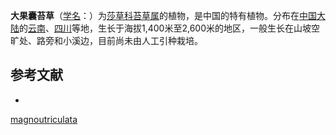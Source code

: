 {{Speciesbox
| name = 大果囊苔草
| status = 
| status_system = 
| image =
| genus = Carex
| species = magnoutriculata
| authority = Tang et Wang ex L. K. Dai
}}

'''大果囊苔草'''（[[学名|学名]]：{{lang|la|''Carex magnoutriculata''}}）为[[莎草科|莎草科]][[苔草属|苔草属]]的植物，是中国的特有植物。分布在[[中国大陆|中国大陆]]的[[云南|云南]]、[[四川|四川]]等地，生长于海拔1,400米至2,600米的地区，一般生长在山坡空旷处、路旁和小溪边，目前尚未由人工引种栽培。

== 参考文献 ==
<div class="references-small">
* {{cite web| url =http://www.bioinfo.cn/db05/KmzwSpecies.php?action=view&id=7332| title =大果囊苔草| work =《中国高等植物数据库全库》| publisher =中国科学院微生物研究所| author =昆明植物研究所| accessdate =2009-02-24| deadurl =yes| archiveurl =https://web.archive.org/web/20160305074246/http://www.bioinfo.cn/db05/KmzwSpecies.php?action=view&id=7332| archivedate =2016-03-05}}
</div>
{{Taxonbar|from=Q10935810}}

{{DEFAULTSORT:Carex magnoutriculata}}
[[Category:薹草属|magnoutriculata]]


{{Carex-stub}}
